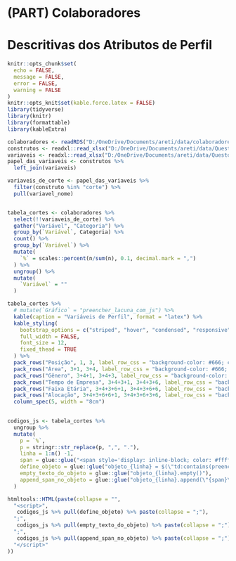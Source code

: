 
# (PART) Colaboradores {-}

# Descritivas dos Atributos de Perfil

```r
knitr::opts_chunk$set(
  echo = FALSE,
  message = FALSE,
  error = FALSE,
  warning = FALSE
)
knitr::opts_knit$set(kable.force.latex = FALSE)
library(tidyverse)
library(knitr)
library(formattable)
library(kableExtra)
```

```r
colaboradores <- readRDS("D:/OneDrive/Documents/areti/data/colaboradores.rds") 
construtos <- readxl::read_xlsx("D:/OneDrive/Documents/areti/data/Questoes_e_Construtos.xlsx", sheet = "construtos")
variaveis <- readxl::read_xlsx("D:/OneDrive/Documents/areti/data/Questoes_e_Construtos.xlsx", sheet = "variaveis")
papel_das_variaveis <- construtos %>% 
  left_join(variaveis)
```

```r
variaveis_de_corte <- papel_das_variaveis %>% 
  filter(construto %in% "corte") %>% 
  pull(variavel_nome)


tabela_cortes <- colaboradores %>%
  select(!!variaveis_de_corte) %>%
  gather("Variável", "Categoria") %>%
  group_by(`Variável`, Categoria) %>%
  count() %>%
  group_by(`Variável`) %>%
  mutate(
    `%` = scales::percent(n/sum(n), 0.1, decimal.mark = ",")
  ) %>%
  ungroup() %>%
  mutate(
    `Variável` = ""
  )

tabela_cortes %>%
  # mutate(`Gráfico` = "preencher_lacuna_com_js") %>%
  kable(caption = "Variáveis de Perfil", format = "latex") %>%
  kable_styling(
    bootstrap_options = c("striped", "hover", "condensed", "responsive"), 
    full_width = FALSE, 
    font_size = 12, 
    fixed_thead = TRUE
  ) %>%
  pack_rows("Posição", 1, 3, label_row_css = "background-color: #666; color: #fff;") %>%
  pack_rows("Área", 3+1, 3+4, label_row_css = "background-color: #666; color: #fff;") %>%
  pack_rows("Gênero", 3+4+1, 3+4+3, label_row_css = "background-color: #666; color: #fff;") %>%
  pack_rows("Tempo de Empresa", 3+4+3+1, 3+4+3+6, label_row_css = "background-color: #666; color: #fff;") %>%
  pack_rows("Faixa Etária", 3+4+3+6+1, 3+4+3+6+6, label_row_css = "background-color: #666; color: #fff;") %>%
  pack_rows("Alocação", 3+4+3+6+6+1, 3+4+3+6+3+6, label_row_css = "background-color: #666; color: #fff;") %>%
  column_spec(5, width = "8cm")
  
```

```r
codigos_js <- tabela_cortes %>%
  ungroup %>%
  mutate(
    p = `%`,
    p = stringr::str_replace(p, ",", "."),
    linha = 1:n() -1,
    span = glue::glue("<span style='display: inline-block; color: #ffffff00; direction: rtl; border-radius: 1px; padding-right: 2px; background-color: lightgreen; width: {p}'>|</span>"),
    define_objeto = glue::glue("objeto_{linha} = $(\"td:contains(preencher_lacuna_com_js)\").eq({linha})"),
    empty_texto_do_objeto = glue::glue("objeto_{linha}.empty()"),
    append_span_no_objeto = glue::glue("objeto_{linha}.append(\"{span}\")"),
  ) 

htmltools::HTML(paste(collapse = "",
  "<script>", 
   codigos_js %>% pull(define_objeto) %>% paste(collapse = ";"), 
  ";",
   codigos_js %>% pull(empty_texto_do_objeto) %>% paste(collapse = ";"),
  ";",
   codigos_js %>% pull(append_span_no_objeto) %>% paste(collapse = ";"), 
  "</script>"
))
```
